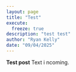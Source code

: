 ```yaml
---
layout: page
title: "Test"
execute:
  freeze: true
description: "test test"
author: "Ryan Kelly"
date: "09/04/2025"
---
```


**Test post**
Text i  ncoming.